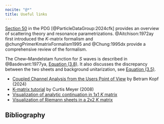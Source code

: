 ```yaml
---
nocite: "@*"
title: Useful links
---
```


[Section 50](https://pdg.lbl.gov/2024/reviews/rpp2024-rev-resonances.pdf) in the PDG [@ParticleDataGroup:2024cfk] provides an overview of scattering theory and resonance parametrizations. @Aitchison:1972ay first introduced the $K$-matrix formalism and @chungPrimerKmatrixFormalism1995 and @Chung:1995dx provide a comprehensive review of the formalism.

The Chew–Mandelstam function for $S$&nbsp;waves is described in @Basdevant:1977ya, [Equation (3.8)](https://journals.aps.org/prd/pdf/10.1103/PhysRevD.16.657#page=6). It also discusses the discrepancy between the two sheets and background unitarization, see [Equation (3.5)](https://journals.aps.org/prd/pdf/10.1103/PhysRevD.16.657#page=5).

- [Coupled Channel Analysis from the Users Point of View](https://indico.gsi.de/event/19202/contributions/80730/attachments/48093/69617/20240722SummerSchoolRUBPWA.pdf) by Betram Kopf (2024)
- [K-matrix tutorial](https://indico.ph.tum.de/event/664/contributions/2769/attachments/2577/2813/meyer_kmatrix.pdf) by Curtis Meyer (2008)
- [Visualization of analytic continuation in 1x1 $K$&nbsp;matrix](https://compwa.github.io/report/027/#riemann-sheets-3d)
- [Visualization of Riemann sheets in a 2x2 $K$&nbsp;matrix](https://compwa.github.io/report/027/#riemann-sheets-3d)

## Bibliography

::: {#refs}
:::
